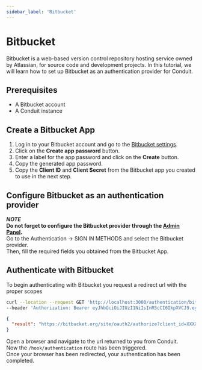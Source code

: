 ```yaml
---
sidebar_label: 'Bitbucket'
---
```


# Bitbucket

Bitbucket is a web-based version control repository hosting service owned by Atlassian, for source code and development projects.
In this tutorial, we will learn how to set up Bitbucket as an authentication provider for Conduit.<br />

## Prerequisites

* A Bitbucket account
* A Conduit instance

## Create a Bitbucket App

1. Log in to your Bitbucket account and go to the [Bitbucket settings](https://bitbucket.org/account/settings/app-passwords/).
2. Click on the **Create app password** button.
3. Enter a label for the app password and click on the **Create** button.
4. Copy the generated app password.
5. Copy the **Client ID** and **Client Secret** from the Bitbucket app you created to use in the next step.

## Configure Bitbucket as an authentication provider

***NOTE***<br />
**Do not forget to configure the Bitbucket provider through the [Admin Panel](../config#third-party).**<br />
Go to the Authentication -> SIGN IN METHODS and select the Bitbucket provider.<br />
Then, fill the required fields you obtained from the Bitbucket App.

## Authenticate with Bitbucket

To begin authenticating with Bitbucket you request a redirect url with the proper scopes<br />

``` bash title="Request"
curl --location --request GET 'http://localhost:3000/authentication/bitbucket' \
--header 'Authorization: Bearer eyJhbGciOiJIUzI1NiIsInR5cCI6IkpXVCJ9.eyJpZCI6IjYzNjNjZGNkMDhkNTU2MDk1NmM4MGQ4OSIsImlhdCI6MTY2OTIxMDM1MywiZXhwIjoxNjY5MjgyMzUzfQ.TyvHCuyDKLiKFoEpaXRdbYoFwrzDlFiW4VdUVQJdf7U'
```

``` json title="Response"
{
  "result": "https://bitbucket.org/site/oauth2/authorize?client_id=XXXXXXXXXXXXXXXXXXXXXXXXXXXXXXXX&response_type=code&redirect_uri=http%3A%2F%2Flocalhost%3A3000%2Fauthentication%2Fbitbucket%2Fcallback"
}
```


Open a browser and navigate to the url returned to you from Conduit.<br />
Now the `/hook/authentication` route has been triggered.<br />
Once your browser has been redirected, your authentication has been completed.


